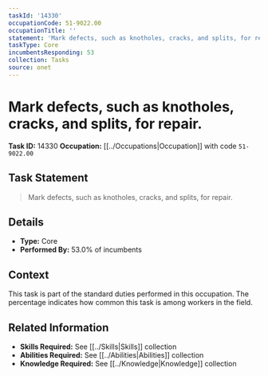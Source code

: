 ```yaml
---
taskId: '14330'
occupationCode: 51-9022.00
occupationTitle: ''
statement: 'Mark defects, such as knotholes, cracks, and splits, for repair.'
taskType: Core
incumbentsResponding: 53
collection: Tasks
source: onet
---
```

# Mark defects, such as knotholes, cracks, and splits, for repair.

**Task ID:** 14330
**Occupation:** [[../Occupations|Occupation]] with code `51-9022.00`

## Task Statement

> Mark defects, such as knotholes, cracks, and splits, for repair.

## Details

- **Type:** Core
- **Performed By:** 53.0% of incumbents

## Context

This task is part of the standard duties performed in this occupation. The percentage indicates how common this task is among workers in the field.

## Related Information

- **Skills Required:** See [[../Skills|Skills]] collection
- **Abilities Required:** See [[../Abilities|Abilities]] collection
- **Knowledge Required:** See [[../Knowledge|Knowledge]] collection

